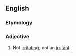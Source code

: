 ==English==

===Etymology===
{{prefix|en|non|irritating}}

===Adjective===
{{en-adj|-}}

# Not [[irritating]]; not an [[irritant]].